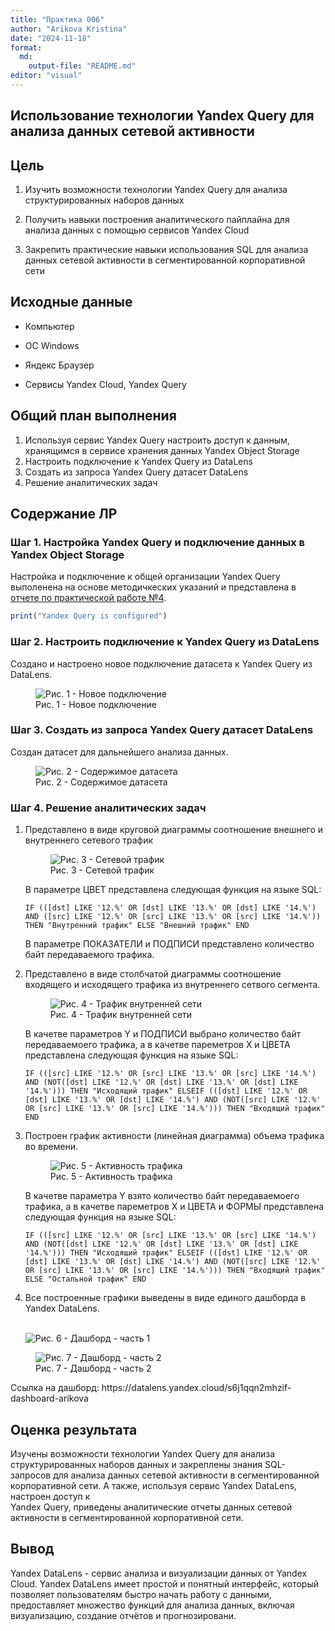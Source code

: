 ```yaml
---
title: "Практика 006"
author: "Arikova Kristina"
date: "2024-11-18"
format: 
  md:
    output-file: "README.md"
editor: "visual"
---
```


## Использование технологии Yandex Query для анализа данных сетевой активности

## Цель

1.  Изучить возможности технологии Yandex Query для анализа структурированных наборов данных

2.  Получить навыки построения аналитического пайплайна для анализа данных с помощью сервисов Yandex Cloud

3.  Закрепить практические навыки использования SQL для анализа данных сетевой активности в сегментированной корпоративной сети

## Исходные данные

-   Компьютер

-   ОС Windows

-   Яндекс Браузер

-   Сервисы Yandex Cloud, Yandex Query

## Общий план выполнения

1.  Используя сервис Yandex Query настроить доступ к данным, хранящимся в сервисе хранения данных Yandex Object Storage
2.  Настроить подключение к Yandex Query из DataLens
3.  Создать из запроса Yandex Query датасет DataLens
4.  Решение аналитических задач

## Содержание ЛР

### Шаг 1. Настройка Yandex Query и подключение данных в Yandex Object Storage

Настройка и подключение к общей организации Yandex Query выполенена на основе методичкеских указаний и представлена в [отчете по практической работе №4](https://github.com/gigwrld/Threat_Hunt_Arikova/tree/main/PR_4).

```r
print("Yandex Query is configured")
```

### Шаг 2. Настроить подключение к Yandex Query из DataLens

Создано и настроено новое подключение датасета к Yandex Query из DataLens.

![Рис. 1 - Новое подключение](images/Подключение.png){fig-align="center"}

### Шаг 3. Создать из запроса Yandex Query датасет DataLens

Создан датасет для дальнейшего анализа данных.

![Рис. 2 - Содержимое датасета](images/Датасет.png){fig-align="center"}

### Шаг 4. Решение аналитических задач

1.  Представлено в виде круговой диаграммы соотношение внешнего и внутреннего сетевого трафик

    ![Рис. 3 - Сетевой трафик](images/Сетевой%20трафик.png)

    В параметре ЦВЕТ представлена следующая функция на языке SQL:

    `IF (([dst] LIKE '12.%' OR [dst] LIKE '13.%' OR [dst] LIKE '14.%') AND ([src] LIKE '12.%' OR [src] LIKE '13.%' OR [src] LIKE '14.%')) THEN "Внутренний трафик" ELSE "Внешний трафик" END`

    В параметре ПОКАЗАТЕЛИ и ПОДПИСИ представлено количество байт передаваемого трафика.

2.  Представлено в виде столбчатой диаграммы соотношение входящего и исходящего трафика из внутреннего сетвого сегмента.

    ![Рис. 4 - Трафик внутренней сети](images/Трафик%20внутренней%20сети.png)

    В качетве параметров Y и ПОДПИСИ выбрано количество байт передаваемоего трафика, а в качетве пареметров X и ЦВЕТА представлена следующая функция на языке SQL:

    `IF (([src] LIKE '12.%' OR [src] LIKE '13.%' OR [src] LIKE '14.%') AND (NOT([dst] LIKE '12.%' OR [dst] LIKE '13.%' OR [dst] LIKE '14.%'))) THEN "Исходящий трафик" ELSEIF (([dst] LIKE '12.%' OR [dst] LIKE '13.%' OR [dst] LIKE '14.%') AND (NOT([src] LIKE '12.%' OR [src] LIKE '13.%' OR [src] LIKE '14.%'))) THEN "Входящий трафик" END`

3.  Построен график активности (линейная диаграмма) объема трафика во времени.

    ![Рис. 5 - Активность трафика](images/Активность%20трафика.png)

    В качетве параметра Y взято количество байт передаваемоего трафика, а в качетве пареметров X и ЦВЕТА и ФОРМЫ представлена следующая функция на языке SQL:

    `IF (([src] LIKE '12.%' OR [src] LIKE '13.%' OR [src] LIKE '14.%') AND (NOT([dst] LIKE '12.%' OR [dst] LIKE '13.%' OR [dst] LIKE '14.%'))) THEN "Исходящий трафик" ELSEIF (([dst] LIKE '12.%' OR [dst] LIKE '13.%' OR [dst] LIKE '14.%') AND (NOT([src] LIKE '12.%' OR [src] LIKE '13.%' OR [src] LIKE '14.%'))) THEN "Входящий трафик" ELSE "Остальной трафик" END`

4.  Все построенные графики выведены в виде единого дашборда в Yandex DataLens.

    \
    ![Рис. 6 - Дашборд - часть 1](images/Дашборд1.png)

![Рис. 7 - Дашборд - часть 2](images/Дашборд2.png)

Ссылка на дашборд: https://datalens.yandex.cloud/s6j1qqn2mhzif-dashboard-arikova 

## Оценка результата

Изучены возможности технологии Yandex Query для анализа структурированных наборов данных и закреплены знания SQL-запросов для анализа данных сетевой активности в сегментированной корпоративной сети. А также, используя сервис Yandex DataLens, настроен доступ к\
Yandex Query, приведены аналитические отчеты данных сетевой активности в сегментированной корпоративной сети.\

## Вывод

Yandex DataLens - сервис анализа и визуализации данных от Yandex Cloud. Yandex DataLens имеет простой и понятный интерфейс, который позволяет пользователям быстро начать работу с данными, предоставляет множество функций для анализа данных, включая визуализацию, создание отчётов и прогнозировани.
